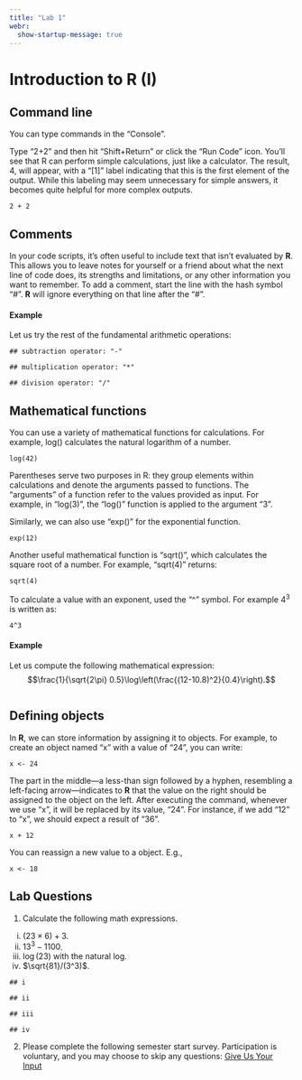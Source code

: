 ```yaml
---
title: "Lab 1"
webr:
  show-startup-message: true
---
```


# Introduction to R (I)

## Command line

You can type commands in the "Console".

Type "2+2" and then hit "Shift+Return" or click the "Run Code" icon. You'll see that R can perform simple calculations, just like a calculator. The result, 4, will appear, with a "\[1\]" label indicating that this is the first element of the output. While this labeling may seem unnecessary for simple answers, it becomes quite helpful for more complex outputs.

```webr-r
2 + 2
```

## Comments

In your code scripts, it's often useful to include text that isn't evaluated by **R**. This allows you to leave notes for yourself or a friend about what the next line of code does, its strengths and limitations, or any other information you want to remember. To add a comment, start the line with the hash symbol "\#". **R** will ignore everything on that line after the "\#".

#### Example

Let us try the rest of the fundamental arithmetic operations:

```webr-r
## subtraction operator: "-"

## multiplication operator: "*"

## division operator: "/"
```

## Mathematical functions

You can use a variety of mathematical functions for calculations. For example, log() calculates the natural logarithm of a number.

```webr-r
log(42)
```

Parentheses serve two purposes in R: they group elements within calculations and denote the arguments passed to functions. The "arguments" of a function refer to the values provided as input. For example, in "log(3)", the "log()" function is applied to the argument "3".

Similarly, we can also use "exp()" for the exponential function.

```webr-r
exp(12)
```

Another useful mathematical function is "sqrt()", which calculates the square root of a number. For example, "sqrt(4)" returns:

```webr-r
sqrt(4)
```

To calculate a value with an exponent, used the "\^" symbol. For example $4^3$ is written as:

```webr-r
4^3
```

#### Example

Let us compute the following mathematical expression: $$\frac{1}{\sqrt{2\pi} 0.5}\log\left(\frac{(12-10.8)^2}{0.4}\right).$$

```webr-r

```

## Defining objects

In **R**, we can store information by assigning it to objects. For example, to create an object named "x" with a value of "24", you can write:

```webr-r
x <- 24
```

The part in the middle—a less-than sign followed by a hyphen, resembling a left-facing arrow—indicates to **R** that the value on the right should be assigned to the object on the left. After executing the command, whenever we use "x", it will be replaced by its value, "24". For instance, if we add "12" to "x", we should expect a result of "36".

```webr-r
x + 12
```

You can reassign a new value to a object. E.g.,

```webr-r
x <- 18
```

## Lab Questions

1.  Calculate the following math expressions.

```{=html}
<!-- -->
```
i)  $(23\times 6)+3$.
ii) $13^3-1100$.
iii) $\log(23)$ with the natural log.
iv) $\sqrt{81}/(3^3)$.

```webr-r
## i

## ii

## iii

## iv

```

2.  Please complete the following semester start survey. Participation is voluntary, and you may choose to skip any questions: [Give Us Your Input](https://docs.google.com/forms/d/e/1FAIpQLSdbTOq38NTlUTKahr5kGRWgW13nO4pQqgoLad3_0D7jLnbt-Q/viewform?usp=sharing)
